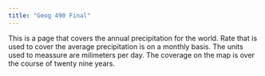 ```yaml
---
title: "Geog 490 Final"
---
```


This is a page that covers the annual precipitation for the world. Rate that is used to cover the average precipitation is on a monthly basis. The units used to meassure are milimeters per day. The coverage on the map is over the course of twenty nine years. 